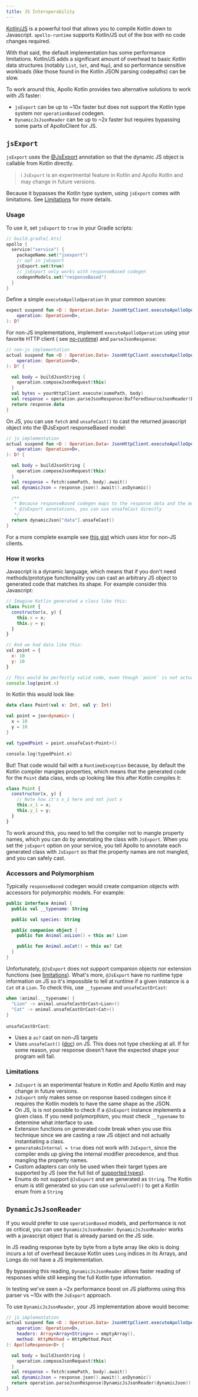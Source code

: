 ```yaml
---
title: JS Interoperability
---
```


[Kotlin/JS](https://kotlinlang.org/docs/js-overview.html) is a powerful tool that allows you to compile
Kotlin down to Javascript. `apollo-runtime` supports Kotlin/JS out of the box with no code changes required.

With that said, the default implementation has some performance limitations. Kotlin/JS adds a significant
amount of overhead to basic Kotlin data structures (notably `List`, `Set`, and `Map`), and so performance sensitive
workloads (like those found in the Kotlin JSON parsing codepaths) can be slow.

To work around this, Apollo Kotlin provides two alternative solutions to work with JS faster:

* `jsExport` can be up to ~10x faster but does not support the Kotlin type system nor `operationBased` codegen.
* `DynamicJsJsonReader` can be up to ~2x faster but requires bypassing some parts of ApolloClient for JS.

## `jsExport`

`jsExport` uses
the [@JsExport](https://kotlinlang.org/docs/js-to-kotlin-interop.html#jsexport-annotation) annotation so that the
dynamic JS object is callable from Kotlin directly.

> ℹ️ `JsExport` is an experimental feature in Kotlin and Apollo Kotlin and may change in future versions.

Because it bypasses the Kotlin type system, using `jsExport` comes with limitations.
See [Limitations](#Limitations) for more details.

### Usage

To use it, set `jsExport` to `true` in your Gradle scripts:

```kotlin
// build.gradle[.kts]
apollo {
  service("service") {
    packageName.set("jsexport")
    // opt in jsExport
    jsExport.set(true)
    // jsExport only works with responseBased codegen
    codegenModels.set("responseBased")
  }
}
```

Define a simple `executeApolloOperation` in your common sources:

```kotlin
expect suspend fun <D : Operation.Data> JsonHttpClient.executeApolloOperation(
    operation: Operation<D>,
): D?
```

For non-JS implementations, implement `executeApolloOperation` using your favorite HTTP client (
see [no-runtime](no-runtime)) and `parseJsonResponse`:

```kotlin
// non-js implementation
actual suspend fun <D : Operation.Data> JsonHttpClient.executeApolloOperation(
    operation: Operation<D>,
): D? {

  val body = buildJsonString {
    operation.composeJsonRequest(this)
  }
  val bytes = yourHttpClient.execute(somePath, body)
  val response = operation.parseJsonResponse(BufferedSourceJsonReader(Buffer().write(bytes)))
  return response.data
}
```

On JS, you can use `fetch` and `unsafeCast()` to cast the returned javascript object into the @JsExport responseBased
model:

```kotlin
// js implementation
actual suspend fun <D : Operation.Data> JsonHttpClient.executeApolloOperation(
    operation: Operation<D>,
): D? {

  val body = buildJsonString {
    operation.composeJsonRequest(this)
  }
  val response = fetch(somePath, body).await()
  val dynamicJson = response.json().await().asDynamic()

  /**
   * Because responseBased codegen maps to the response data and the models have
   * @JsExport annotations, you can use unsafeCast directly
   */
  return dynamicJson["data"].unsafeCast()
}
```

For a more complete example see [this gist](https://gist.github.com/baconz/778e8a0b359267292d6e05ad81c19b90) which uses
ktor for non-JS clients.

### How it works

Javascript is a dynamic language, which means that if you don't need methods/prototype functionality
you can cast an arbitrary JS object to generated code that matches its shape. For example consider this Javascript:

```javascript
// Imagine Kotlin generated a class like this:
class Point {
  constructor(x, y) {
    this.x = x;
    this.y = y;
  }
}

// And we had data like this:
val point = {
  x: 10
  y: 10
}

// This would be perfectly valid code, even though `point` is not actually a `Point`:
console.log(point.x)
```

In Kotlin this would look like:

```kotlin
data class Point(val x: Int, val y: Int)

val point = jso<dynamic> {
  x = 10
  y = 10
}

val typedPoint = point.unsafeCast<Point>()

console.log(typedPoint.x)
```

But! That code would fail with a `RuntimeException` because, by default the Kotlin compiler mangles properties,
which means that the generated code for the `Point` data class, ends up looking like this after Kotlin compiles it:

```javascript
class Point {
  constructor(x, y) {
    // Note how it's x_1 here and not just x
    this.x_1 = x;
    this.y_1 = y;
  }
}
```

To work around this, you need to tell the compiler not to mangle property names, which you can do by annotating the
class
with `JsExport`. When you set the `jsExport` option on your service, you tell Apollo to annotate each generated
class with `JsExport` so that the property names are not mangled, and you can safely cast.

### Accessors and Polymorphism

Typically `responseBased` codegen would create companion objects with accessors for polymorphic models. For example:

```kotlin
public interface Animal {
  public val __typename: String

  public val species: String

  public companion object {
    public fun Animal.asLion() = this as? Lion

    public fun Animal.asCat() = this as? Cat
  }
}
```

Unfortunately, `@JsExport` does not support companion objects nor extension functions (see [limitations](#limitations)).
What's more, `@JsExport` have no runtime type information on JS so it's impossible to tell at runtime if a given
instance is a `Cat` ot a `Lion`. To check this, use `__typename` and `unsafeCastOrCast`:

```kotlin
when (animal.__typename) {
  "Lion" -> animal.unsafeCastOrCast<Lion>()
  "Cat" -> animal.unsafeCastOrCast<Cat>()
}
```

`unsafeCastOrCast`:

* Uses a `as?` cast on non-JS targets
* Uses `unsafeCast()` ([doc](https://kotlinlang.org/docs/js-interop.html#casts)) on JS. This does not type checking at
  all. If for some reason, your response doesn't have the expected shape your program will fail.

### Limitations

* `JsExport` is an experimental feature in Kotlin and Apollo Kotlin and may change in future versions.
* `JsExport` only makes sense on response based codegen since it requires the Kotlin models to have the same shape as
  the JSON.
* On JS, is is not possible to check if a `@JsExport` instance implements a given class. If you need polymorphism, you
  must check `__typename` to determine what interface to use.
* Extension functions on generated code break when you use this technique since we are casting a raw JS object and not
  actually instantiating a class.
* `generateAsInternal = true` does not work with `JsExport`, since the compiler ends up giving the internal modifier
  precedence, and thus mangling the property names.
* Custom adapters can only be used when their target types are supported by JS (see the full list
  of [supported types](https://kotlinlang.org/docs/js-to-kotlin-interop.html#kotlin-types-in-javascript)).
* Enums do not support `@JsExport` and are generated as `String`. The Kotlin enum is still generated so you can
  use `safeValueOf()` to get a Kotlin enum from a `String`

## `DynamicJsJsonReader`

If you would prefer to use `operationBased` models, and performance is not _as_ critical, you can
use `DynamicJsJsonReader`. `DynamicJsJsonReader` works with a javascript object that is already parsed on the JS side.

In JS reading response byte by byte from a byte array like okio is doing incurs a lot of overhead because Kotlin
uses `Long` indices in its Arrays, and Longs do not have a JS implementation. 

By bypassing this reading, `DynamicJsJsonReader` allows faster reading of responses while still keeping the full Kotlin type information. 

In testing we've seen a ~2x performance boost on JS platforms using this parser vs ~10x with the `JsExport` approach.

To use `DynamicJsJsonReader`, your JS implementation above would become:

```kotlin
// js implementation
actual suspend fun <D : Operation.Data> JsonHttpClient.executeApolloOperation(
    operation: Operation<D>,
    headers: Array<Array<String>> = emptyArray(),
    method: HttpMethod = HttpMethod.Post
): ApolloResponse<D> {

  val body = buildJsonString {
    operation.composeJsonRequest(this)
  }
  val response = fetch(somePath, body).await()
  val dynamicJson = response.json().await().asDynamic()
  return operation.parseJsonResponse(DynamicJsJsonReader(dynamicJson))
}
```
